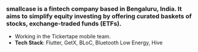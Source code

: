 ### smallcase is a fintech company based in Bengaluru, India. It aims to simplify equity investing by offering curated baskets of stocks, exchange-traded funds (ETFs).

- Working in the Tickertape mobile team.
- **Tech Stack**: Flutter, GetX, BLoC, Bluetooth Low Energy, Hive
